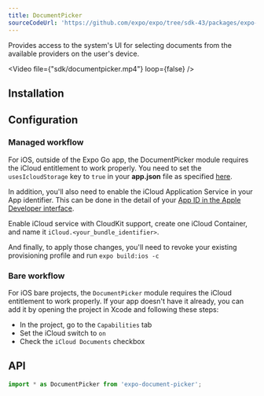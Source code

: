 ```yaml
---
title: DocumentPicker
sourceCodeUrl: 'https://github.com/expo/expo/tree/sdk-43/packages/expo-document-picker'
---
```



Provides access to the system's UI for selecting documents from the available providers on the user's device.

<Video file={"sdk/documentpicker.mp4"} loop={false} />

<PlatformsSection android emulator ios simulator web />

## Installation

<InstallSection packageName="expo-document-picker" />

## Configuration

### Managed workflow

For iOS, outside of the Expo Go app, the DocumentPicker module requires the iCloud entitlement to work properly. You need to set the `usesIcloudStorage` key to `true` in your **app.json** file as specified [here](../../../workflow/configuration.md#ios).

In addition, you'll also need to enable the iCloud Application Service in your App identifier. This can be done in the detail of your [App ID in the Apple Developer interface](https://developer.apple.com/account/resources/identifiers/list).

Enable iCloud service with CloudKit support, create one iCloud Container, and name it `iCloud.<your_bundle_identifier>`.

And finally, to apply those changes, you'll need to revoke your existing provisioning profile and run `expo build:ios -c`

### Bare workflow

For iOS bare projects, the `DocumentPicker` module requires the iCloud entitlement to work properly. If your app doesn't have it already, you can add it by opening the project in Xcode and following these steps:

- In the project, go to the `Capabilities` tab
- Set the iCloud switch to `on`
- Check the `iCloud Documents` checkbox

## API

```js
import * as DocumentPicker from 'expo-document-picker';
```

<APISection packageName="expo-document-picker" apiName="DocumentPicker" />
